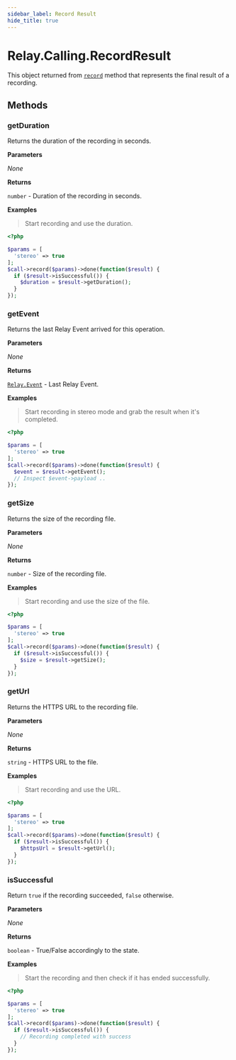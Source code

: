 ```yaml
---
sidebar_label: Record Result
hide_title: true
---
```



# Relay.Calling.RecordResult

This object returned from [`record`][call] method that represents the final result of a recording.

## Methods

### getDuration

Returns the duration of the recording in seconds.


**Parameters**

_None_

**Returns**

`number` - Duration of the recording in seconds.

**Examples**

> Start recording and use the duration.

```php
<?php

$params = [
  'stereo' => true
];
$call->record($params)->done(function($result) {
  if ($result->isSuccessful()) {
    $duration = $result->getDuration();
  }
});
```

### getEvent

Returns the last Relay Event arrived for this operation.


**Parameters**

_None_

**Returns**

[`Relay.Event`][relay-event] - Last Relay Event.

**Examples**

> Start recording in stereo mode and grab the result when it's completed.

```php
<?php

$params = [
  'stereo' => true
];
$call->record($params)->done(function($result) {
  $event = $result->getEvent();
  // Inspect $event->payload ..
});
```

### getSize

Returns the size of the recording file.


**Parameters**

_None_

**Returns**

`number` - Size of the recording file.

**Examples**

> Start recording and use the size of the file.

```php
<?php

$params = [
  'stereo' => true
];
$call->record($params)->done(function($result) {
  if ($result->isSuccessful()) {
    $size = $result->getSize();
  }
});
```

### getUrl

Returns the HTTPS URL to the recording file.


**Parameters**

_None_

**Returns**

`string` - HTTPS URL to the file.

**Examples**

> Start recording and use the URL.

```php
<?php

$params = [
  'stereo' => true
];
$call->record($params)->done(function($result) {
  if ($result->isSuccessful()) {
    $httpsUrl = $result->getUrl();
  }
});
```

### isSuccessful

Return `true` if the recording succeeded, `false` otherwise.


**Parameters**

_None_

**Returns**

`boolean` - True/False accordingly to the state.

**Examples**

> Start the recording and then check if it has ended successfully.

```php
<?php

$params = [
  'stereo' => true
];
$call->record($params)->done(function($result) {
  if ($result->isSuccessful()) {
    // Recording completed with success
  }
});
```

[relay-event]: ../../event
[call]: ../call#record